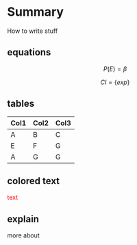 # Summary


How to write stuff 

## equations
$$P(E) = \beta$$



$$CI = \bigg\{exp   \bigg\}$$

## tables

| Col1 | Col2 | Col3 |
|------|------|------|
| A    | B    | C    |
| E    | F    | G    |
| A    | G    | G    |


## colored text
<span style="color: red;">text</span>

::: {.callout-important}
## explain

more about 
:::


